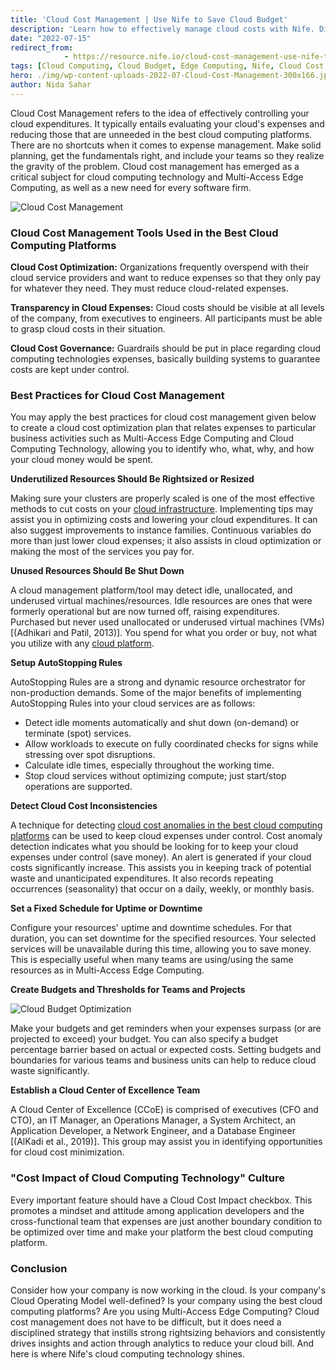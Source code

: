 ```yaml
---
title: 'Cloud Cost Management | Use Nife to Save Cloud Budget'
description: 'Learn how to effectively manage cloud costs with Nife. Discover best practices for optimizing cloud expenses, tools for cost management, and strategies for reducing cloud waste.'
date: "2022-07-15"
redirect_from: 
            - https://resource.nife.io/cloud-cost-management-use-nife-to-save-cloud-budget/
tags: [Cloud Computing, Cloud Budget, Edge Computing, Nife, Cloud Cost Management]
hero: ./img/wp-content-uploads-2022-07-Cloud-Cost-Management-300x166.jpg
author: Nida Sahar
---
```


Cloud Cost Management refers to the idea of effectively controlling your cloud expenditures. It typically entails evaluating your cloud's expenses and reducing those that are unneeded in the best cloud computing platforms. There are no shortcuts when it comes to expense management. Make solid planning, get the fundamentals right, and include your teams so they realize the gravity of the problem. Cloud cost management has emerged as a critical subject for cloud computing technology and Multi-Access Edge Computing, as well as a new need for every software firm.

![Cloud Cost Management](https://raw.githubusercontent.com/nifetency/nife-blog-content/main/blog/img/Cloud-Cost-Management.jpg)
<br/>



### Cloud Cost Management Tools Used in the Best Cloud Computing Platforms

**Cloud Cost Optimization:** Organizations frequently overspend with their cloud service providers and want to reduce expenses so that they only pay for whatever they need. They must reduce cloud-related expenses.

**Transparency in Cloud Expenses:** Cloud costs should be visible at all levels of the company, from executives to engineers. All participants must be able to grasp cloud costs in their situation.

**Cloud Cost Governance:** Guardrails should be put in place regarding cloud computing technologies expenses, basically building systems to guarantee costs are kept under control.

### Best Practices for Cloud Cost Management

You may apply the best practices for cloud cost management given below to create a cloud cost optimization plan that relates expenses to particular business activities such as Multi-Access Edge Computing and Cloud Computing Technology, allowing you to identify who, what, why, and how your cloud money would be spent.

**Underutilized Resources Should Be Rightsized or Resized**

Making sure your clusters are properly scaled is one of the most effective methods to cut costs on your [cloud infrastructure](https://www.redhat.com/en/topics/cloud-computing/what-is-cloud-infrastructure). Implementing tips may assist you in optimizing costs and lowering your cloud expenditures. It can also suggest improvements to instance families. Continuous variables do more than just lower cloud expenses; it also assists in cloud optimization or making the most of the services you pay for.

**Unused Resources Should Be Shut Down**

A cloud management platform/tool may detect idle, unallocated, and underused virtual machines/resources. Idle resources are ones that were formerly operational but are now turned off, raising expenditures. Purchased but never used unallocated or underused virtual machines (VMs) [(Adhikari and Patil, 2013)]. You spend for what you order or buy, not what you utilize with any [cloud platform](/blog/hybrid-cloud-platform-for-devops-developers-devops-as-a-service/).

**Setup AutoStopping Rules**

AutoStopping Rules are a strong and dynamic resource orchestrator for non-production demands. Some of the major benefits of implementing AutoStopping Rules into your cloud services are as follows:

- Detect idle moments automatically and shut down (on-demand) or terminate (spot) services.
- Allow workloads to execute on fully coordinated checks for signs while stressing over spot disruptions.
- Calculate idle times, especially throughout the working time.
- Stop cloud services without optimizing compute; just start/stop operations are supported.

**Detect Cloud Cost Inconsistencies**

A technique for detecting [cloud cost anomalies in the best cloud computing platforms](/blog/cloud-computing-platforms-free-cloud-server/) can be used to keep cloud expenses under control. Cost anomaly detection indicates what you should be looking for to keep your cloud expenses under control (save money). An alert is generated if your cloud costs significantly increase. This assists you in keeping track of potential waste and unanticipated expenditures. It also records repeating occurrences (seasonality) that occur on a daily, weekly, or monthly basis.

**Set a Fixed Schedule for Uptime or Downtime**

Configure your resources' uptime and downtime schedules. For that duration, you can set downtime for the specified resources. Your selected services will be unavailable during this time, allowing you to save money. This is especially useful when many teams are using/using the same resources as in Multi-Access Edge Computing.

**Create Budgets and Thresholds for Teams and Projects**

![Cloud Budget Optimization](https://raw.githubusercontent.com/nifetency/nife-blog-content/main/blog/img/cloud-budget-optimisation-768x505.jpg)
<br/>



Make your budgets and get reminders when your expenses surpass (or are projected to exceed) your budget. You can also specify a budget percentage barrier based on actual or expected costs. Setting budgets and boundaries for various teams and business units can help to reduce cloud waste significantly.

**Establish a Cloud Center of Excellence Team**

A Cloud Center of Excellence (CCoE) is comprised of executives (CFO and CTO), an IT Manager, an Operations Manager, a System Architect, an Application Developer, a Network Engineer, and a Database Engineer [(AlKadi et al., 2019)]. This group may assist you in identifying opportunities for cloud cost minimization.

### "Cost Impact of Cloud Computing Technology" Culture

Every important feature should have a Cloud Cost Impact checkbox. This promotes a mindset and attitude among application developers and the cross-functional team that expenses are just another boundary condition to be optimized over time and make your platform the best cloud computing platform.

### Conclusion

Consider how your company is now working in the cloud. Is your company's Cloud Operating Model well-defined? Is your company using the best cloud computing platforms? Are you using Multi-Access Edge Computing? Cloud cost management does not have to be difficult, but it does need a disciplined strategy that instills strong rightsizing behaviors and consistently drives insights and action through analytics to reduce your cloud bill. And here is where Nife's cloud computing technology shines.
